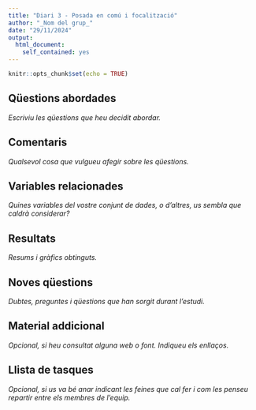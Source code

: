 ```yaml
---
title: "Diari 3 - Posada en comú i focalització"
author: "_Nom del grup_"
date: "29/11/2024"
output:
  html_document:
    self_contained: yes
---
```


```r
knitr::opts_chunk$set(echo = TRUE)
```

## Qüestions abordades

_Escriviu les qüestions que heu decidit abordar._


## Comentaris

_Qualsevol cosa que vulgueu afegir sobre les qüestions._


## Variables relacionades

_Quines variables del vostre conjunt de dades, o d'altres, us sembla que caldrà considerar?_

## Resultats

_Resums i gràfics obtinguts._

## Noves qüestions

_Dubtes, preguntes i qüestions que han sorgit durant l’estudi._

## Material addicional

_Opcional, si heu consultat alguna web o font. Indiqueu els enllaços._

## Llista de tasques

_Opcional, si us va bé anar indicant les feines que cal fer i com les penseu repartir entre els membres de l’equip._
